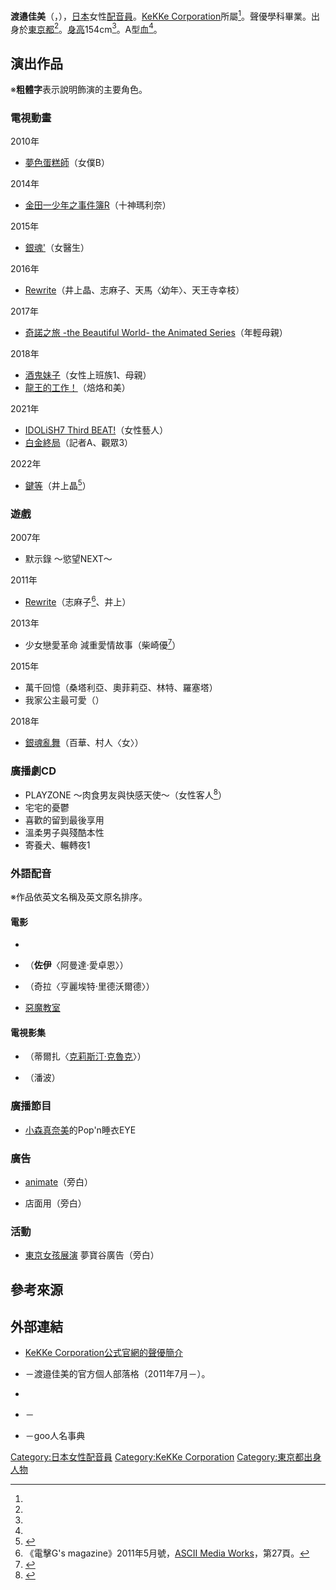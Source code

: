 {{multiple issues|
{{Notability Unreferenced|time=2016-05-25T13:54:35+00:00}}
{{refimprove|time=2016-05-25T13:54:35+00:00}}
}}
{{noteTA|G1=Anime}}
{{配音員
|姓名= 渡邉佳美
|圖片= 
|尺寸= 
|替代= 
|簡介= 
|本名= 
|外文名= 渡邉 佳美
|外文= ja
|羅馬拼音= 
|英文名= 
|暱稱= 
|藝名= 
|出生名= 
|生年= 
|生月= 8
|生日= 9
|出生地= {{JPN}}[[東京都|東京都]]
|出身地= 
|歿年= 
|歿月= 
|歿日= 
|死沒地= 
|國籍= {{JPN}}
|籍貫= 
|血型= A型
|配演語言= 
|教育程度= 
|母校= 
|所屬= [[KeKKe_Corporation|KeKKe Corporation]]
|宗教信仰= 
|配偶= 
|任職紀錄= 
|出道作= 
|代表作= 十神瑪利奈（[[金田一少年之事件簿_(動畫)|金田一少年之事件簿R]]）<br />井上晶、志麻子（[[Rewrite|Rewrite]]）<br />焙烙和美（[[龍王的工作！|龍王的工作！]]）
|網站= 
|其他= 
|module= {{japanese|embed=yes|渡邉 佳美|わたなべ よしみ|Watanabe Yoshimi}}
}}
'''渡邉佳美'''（{{lang-ja|渡邉 佳美}}，{{bd||8月9日<ref name="Kekke">{{Cite web|url=http://www.kekke.co.jp/talent/female/watanabeyoshimi.html|title=KeKKe Corporation公式官網的聲優簡介|publisher=[[KeKKe_Corporation|KeKKe Corporation]]|accessdate=2020-02-04|language=ja}}</ref>||}}），[[日本|日本]]女性[[配音員|配音員]]。[[KeKKe_Corporation|KeKKe Corporation]]所屬<ref name="Kekke" />。{{link-ja|Amusement Media綜合學院|アミューズメントメディア総合学院}}聲優學科畢業。出身於[[東京都|東京都]]<ref name="Kekke" />。[[身高|身高]]154cm<ref name="Kekke" />。A型[[血型|血]]<ref name="Kekke" />。

== 演出作品 ==
※'''粗體字'''表示說明飾演的主要角色。
=== 電視動畫 ===
; 2010年
* [[夢色蛋糕師|夢色蛋糕師]]（女僕B）
; 2014年
* [[金田一少年之事件簿_(動畫)|金田一少年之事件簿R]]（十神瑪利奈）

; 2015年
* [[銀魂_(動畫)|銀魂']]（女醫生）

; 2016年
* [[Rewrite|Rewrite]]（井上晶、志麻子、天馬〈幼年〉、天王寺幸枝）<!--7月2日-->

; 2017年
* [[奇諾之旅|奇諾之旅 -the Beautiful World- the Animated Series]]（年輕母親）<!--12月1日-->

; 2018年
* [[酒鬼妹子|酒鬼妹子]]（女性上班族1、母親）<!--1月19日-->
* [[龍王的工作！|龍王的工作！]]（焙烙和美）<!--2月26日-->

; 2021年
* [[IDOLiSH7|IDOLiSH7 Third BEAT!]]（女性藝人）<!--7月4日-->
* [[白金終局|白金終局]]（記者A、觀眾3）<!--10月22日-->

; 2022年
* [[鍵等|鍵等]]（井上晶<ref>{{Cite web|url=https://kaginado.com/character/rewrite/|title=登場人物|website=電視動畫「鍵等」公式官網|accessdate=2022-04-02|language=ja}}</ref>）<!--5月11日-->

=== 遊戲 ===
; 2007年
* 默示錄 ～慾望NEXT～
; 2011年
* [[Rewrite|Rewrite]]（志麻子<ref>《電擊G's magazine》2011年5月號，[[ASCII_Media_Works|ASCII Media Works]]，第27頁。</ref>、井上）
; 2013年
* 少女戀愛革命 減重愛情故事（柴崎優<ref>{{Cite web|publisher=少女戀愛革命 減重愛情故事|url=https://www.otomate.jp/loverevo2_psp/|title=登場人物|accessdate=2019-05-16|language=ja}}</ref>）
; 2015年
* 萬千回憶（桑塔利亞、奧菲莉亞、林特、羅塞塔）
* 我家公主最可愛（{{lang|ja|音盤姫 古音イコ}}）
; 2018年
* [[銀魂亂舞|銀魂亂舞]]（百華、村人〈女〉）<!--1月18日-->

=== 廣播劇CD ===
* PLAYZONE ～肉食男友與快感天使～（女性客人<ref>{{Cite web|url=http://comic-house.co.jp/ascolto/lineup/0024.html|title=PLAYZONE ～肉食男友與快感天使～|publisher=Ascolto|accessdate=2016-05-25|language=ja|archive-url=https://web.archive.org/web/20130407025906/http://comic-house.co.jp/ascolto/lineup/0024.html|archive-date=2013-04-07|dead-url=yes}}</ref>）
* 宅宅的憂鬱
* 喜歡的留到最後享用
* 溫柔男子與殘酷本性
* 寄養犬、輾轉夜1

=== 外語配音 ===
※作品依英文名稱及英文原名排序。
==== 電影 ====
* {{le|16 Wishes|16 Wishes}}
* {{le|血煞狂花 (2010年美國電影)|Avenged (2013 American film)|血煞狂花}}（'''佐伊'''〈阿曼達·愛卓恩〉）
* {{le|鬼嫁娘 (2017年電影)|The Bride (2017 film)|鬼嫁娘}}（奇拉〈亨麗埃特·里德沃爾德〉）
* [[惡魔教室|惡魔教室]]

==== 電視影集 ====
* {{le|賓漢 (2010年迷你影集版)|Ben Hur (miniseries)|賓漢 (2010年迷你電視影集)}}（蒂爾扎〈[[克莉斯汀·克魯克|克莉斯汀·克魯克]]〉）
* {{le|魔幻奇緣 (2015年電視影集)|Just Add Magic (TV series)|魔幻奇緣}}（潘波）

=== 廣播節目 ===
* [[小森真奈美|小森真奈美]]的Pop'n睡衣EYE

=== 廣告 ===
* [[安利美特|animate]]（旁白）
* {{link-ja|Moranborg|モランボン}}店面用（旁白）

=== 活動 ===
* [[東京女孩展演|東京女孩展演]] 夢寶谷廣告（旁白）

== 參考來源 ==
{{reflist}}

== 外部連結 ==
* [http://www.kekke.co.jp/talent/female/watanabeyoshimi.html KeKKe Corporation公式官網的聲優簡介] {{ja icon}}
* {{lang|ja|[https://ameblo.jp/yoshimi-watanabe/ よしみっくす]}} {{ja icon}}－渡邉佳美的官方個人部落格（2011年7月－）。
* {{Twitter|yoshimix0809}} {{ja icon}}
* {{lang|ja|[https://thetv.jp/person/2000011806/ 渡邉佳美のプロフィール·画像·写真]}} {{ja icon}}－{{link-ja|THE TELEVISION|ザテレビジョン|WEB THE TELEVISION}}
* {{lang|ja|[https://dictionary.goo.ne.jp/word/person/渡邉佳美/#person-110291118_ 渡邉佳美の解説]}} {{ja icon}}－goo人名事典

{{KeKKe Corporation}}
{{DEFAULTSORT:Watanabe Yoshimi}}
[[Category:日本女性配音員|Category:日本女性配音員]]
[[Category:KeKKe_Corporation|Category:KeKKe Corporation]]
[[Category:東京都出身人物|Category:東京都出身人物]]